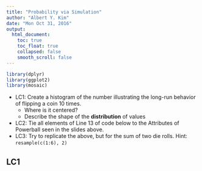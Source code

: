 ```yaml
---
title: "Probability via Simulation"
author: "Albert Y. Kim"
date: "Mon Oct 31, 2016"
output:
  html_document:
    toc: true
    toc_float: true
    collapsed: false
    smooth_scroll: false
---
```


```r
library(dplyr)
library(ggplot2)
library(mosaic)
```


* LC1: Create a histogram of the number illustrating the long-run behavior of flipping a coin 10 times. 
    + Where is it centered?
    + Describe the shape of the **distribution** of values
* LC2: Tie all elements of Line 13 of code below to the Attributes of Powerball seen in the slides above.
* LC3: Try to replicate the above, but for the sum of two die rolls. Hint: `resample(c(1:6), 2)`



## LC1
